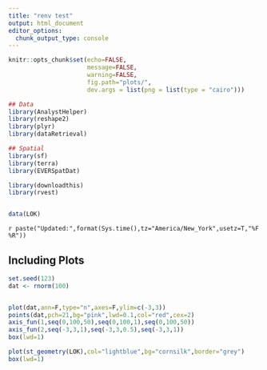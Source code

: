 ```yaml
---
title: "renv test"
output: html_document
editor_options: 
  chunk_output_type: console
---
```


```r
knitr::opts_chunk$set(echo=FALSE,
                      message=FALSE,
                      warning=FALSE,
                      fig.path="plots/",
                      dev.args = list(png = list(type = "cairo")))
```

```r
## Data 
library(AnalystHelper)
library(reshape2)
library(plyr)
library(dataRetrieval)

## Spatial
library(sf)
library(terra)
library(EVERSpatDat)

library(downloadthis)
library(rvest)


data(LOK)
```

`r paste("Updated:",format(Sys.time(),tz="America/New_York",usetz=T,"%F %R"))`

## Including Plots

```r
set.seed(123)
dat <- rnorm(100)


plot(dat,ann=F,type="n",axes=F,ylim=c(-3,3))
points(dat,pch=21,bg="pink",lwd=0.1,col="red",cex=2)
axis_fun(1,seq(0,100,50),seq(0,100,1),seq(0,100,50))
axis_fun(2,seq(-3,3,1),seq(-3,3,0.5),seq(-3,3,1))
box(lwd=1)
```


```r
plot(st_geometry(LOK),col="lightblue",bg="cornsilk",border="grey")
box(lwd=1)
```